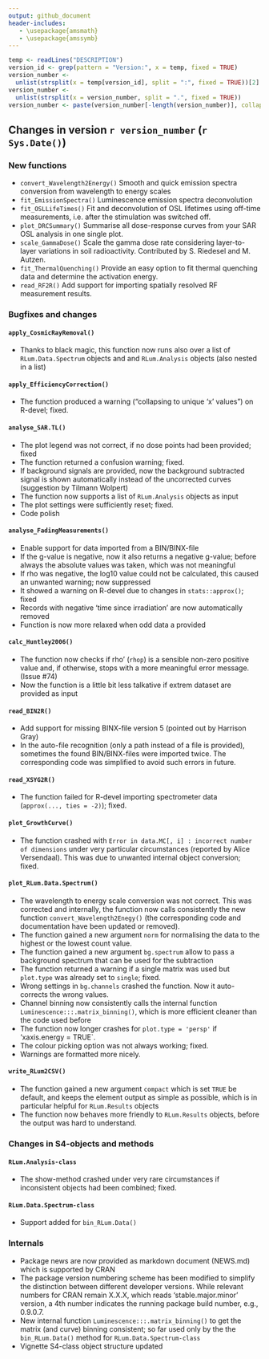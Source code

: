 ```yaml
---
output: github_document
header-includes:
   - \usepackage{amsmath}
   - \usepackage{amssymb}
---
```

<!-- NEWS.md was auto-generated by NEWS.Rmd. Please DO NOT edit by hand!-->

```r
temp <- readLines("DESCRIPTION")
version_id <- grep(pattern = "Version:", x = temp, fixed = TRUE)
version_number <-
  unlist(strsplit(x = temp[version_id], split = ":", fixed = TRUE))[2]
version_number <-
  unlist(strsplit(x = version_number, split = ".", fixed = TRUE))
version_number <- paste(version_number[-length(version_number)], collapse = ".")
```

## Changes in version `r version_number` (`r Sys.Date()`)

### New functions

* `convert_Wavelength2Energy()` Smooth and quick emission spectra conversion from wavelength to energy scales
* `fit_EmissionSpectra()` Luminescence emission spectra deconvolution
* `fit_OSLLifeTimes()` Fit and deconvolution of OSL lifetimes using off-time measurements,
i.e. after the stimulation was switched off.
* `plot_DRCSummary()` Summarise all dose-response curves from your SAR OSL 
analysis in one single plot.
* `scale_GammaDose()` Scale the gamma dose rate considering layer-to-layer variations
in soil radioactivity. Contributed by S. Riedesel and M. Autzen.
* `fit_ThermalQuenching()` Provide an easy option to fit thermal quenching data and      determine the activation energy.
* `read_RF2R()` Add support for importing spatially resolved RF measurement results.

### Bugfixes and changes

#### `apply_CosmicRayRemoval()`
* Thanks to black magic, this function now runs also over a list of `RLum.Data.Spectrum` objects and 
and `RLum.Analysis` objects (also nested in a list)

#### `apply_EfficiencyCorrection()`
* The function produced a warning ("collapsing to unique 'x' values") on R-devel; fixed.

#### `analyse_SAR.TL()`
* The plot legend was not correct, if no dose points had been provided; fixed
* The function returned a confusion warning; fixed.
* If background signals are provided, now the background subtracted 
signal is shown automatically instead of the uncorrected curves (suggestion by Tilmann Wolpert)
* The function now supports a list of `RLum.Analysis` objects as input
* The plot settings were sufficiently reset; fixed. 
* Code polish

#### `analyse_FadingMeasurements()`
* Enable support for data imported from a BIN/BINX-file
* If the g-value is negative, now it also returns a negative g-value; before always the absolute
values was taken, which was not meaningful
* If rho was negative, the log10 value could not be calculated, this caused an unwanted warning; 
now suppressed
* It showed a warning on R-devel due to changes in `stats::approx()`; fixed
* Records with negative 'time since irradiation' are now automatically removed 
* Function is now more relaxed when odd data a provided

#### `calc_Huntley2006()`
* The function now checks if rho' (`rhop`) is a sensible non-zero positive value and,
if otherwise, stops with a more meaningful error message. (Issue \#74)
* Now the function is a little bit less talkative if extrem dataset are provided as input

#### `read_BIN2R()`
* Add support for missing BINX-file version 5 (pointed out by Harrison Gray)
* In the auto-file recognition (only a path instead of a file is provided), sometimes the found BIN/BINX-files were imported twice. The corresponding code was simplified to avoid such errors in future.

#### `read_XSYG2R()`
* The function failed for R-devel importing spectrometer data (`approx(..., ties = -2)`); fixed.

#### `plot_GrowthCurve()`
* The function crashed with `Error in data.MC[, i] : incorrect number of dimensions` under very particular 
circumstances (reported by Alice Versendaal). This was due to unwanted internal object conversion; fixed.

#### `plot_RLum.Data.Spectrum()`
* The wavelength to energy scale conversion was not correct. This was corrected and internally, 
the function now calls consistently the new function `convert_Wavelength2Enegy()` (the corresponding 
code and documentation have been updated or removed).  
* The function gained a new argument `norm` for normalising the data to the highest or the lowest count value.
* The function gained a new argument `bg.spectrum` allow to pass a background spectrum that can be used for the subtraction
* The function returned a warning if a single matrix was used but `plot.type` was already set to `single`; fixed.
* Wrong settings in `bg.channels` crashed the function. Now it auto-corrects the wrong values.
* Channel binning now consistently calls the internal function `Luminescence:::.matrix_binning()`, which is more
efficient cleaner than the code used before
* The function now longer crashes for `plot.type = 'persp'` if 'xaxis.energy = TRUE`. 
* The colour picking option was not always working; fixed.
* Warnings are formatted more nicely.

#### `write_RLum2CSV()`
* The function gained a new argument `compact` which is set `TRUE` be default, and keeps 
the element output as simple as possible, which is in particular helpful for `RLum.Results` objects
* The function now behaves more friendly to `RLum.Results` objects, before the output was hard
to understand.

### Changes in S4-objects and methods
#### `RLum.Analysis-class`
* The show-method crashed under very rare circumstances if inconsistent objects had been combined; fixed.

#### `RLum.Data.Spectrum-class` 
* Support added for `bin_RLum.Data()`

### Internals

* Package news are now provided as markdown document (NEWS.md) which is supported
by CRAN
* The package version numbering scheme has been modified to simplify the 
distinction between different developer versions. While relevant numbers
for CRAN remain X.X.X, which reads 'stable.major.minor' version, a 4th number
indicates the running package build number, e.g., 0.9.0.7.
* New internal function `Luminescence:::.matrix_binning()` to get the matrix (and curve) binning 
consistent; so far used only by the the `bin_RLum.Data()` method for `RLum.Data.Spectrum-class`
* Vignette S4-class object structure updated


